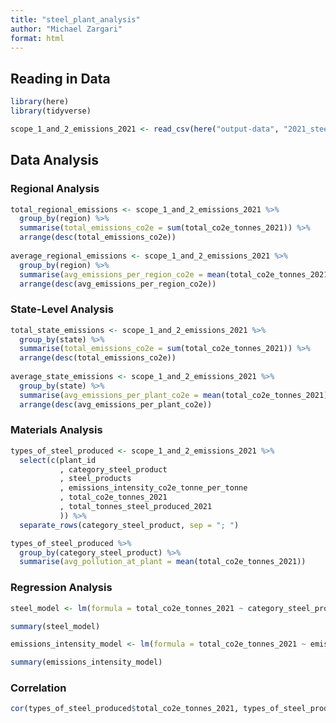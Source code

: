 ```yaml
---
title: "steel_plant_analysis"
author: "Michael Zargari"
format: html
---
```


## Reading in Data
```r
library(here)
library(tidyverse)

scope_1_and_2_emissions_2021 <- read_csv(here("output-data", "2021_steel_plant_emissions_and_productions.csv"))
```

## Data Analysis

### Regional Analysis

```r
total_regional_emissions <- scope_1_and_2_emissions_2021 %>% 
  group_by(region) %>% 
  summarise(total_emissions_co2e = sum(total_co2e_tonnes_2021)) %>% 
  arrange(desc(total_emissions_co2e))
  
average_regional_emissions <- scope_1_and_2_emissions_2021 %>% 
  group_by(region) %>% 
  summarise(avg_emissions_per_region_co2e = mean(total_co2e_tonnes_2021)) %>% 
  arrange(desc(avg_emissions_per_region_co2e))
```

### State-Level Analysis

```r
total_state_emissions <- scope_1_and_2_emissions_2021 %>% 
  group_by(state) %>% 
  summarise(total_emissions_co2e = sum(total_co2e_tonnes_2021)) %>% 
  arrange(desc(total_emissions_co2e))
  
average_state_emissions <- scope_1_and_2_emissions_2021 %>% 
  group_by(state) %>% 
  summarise(avg_emissions_per_plant_co2e = mean(total_co2e_tonnes_2021)) %>% 
  arrange(desc(avg_emissions_per_plant_co2e))
```

### Materials Analysis
```r
types_of_steel_produced <- scope_1_and_2_emissions_2021 %>% 
  select(c(plant_id
           , category_steel_product
           , steel_products
           , emissions_intensity_co2e_tonne_per_tonne
           , total_co2e_tonnes_2021
           , total_tonnes_steel_produced_2021
           )) %>% 
  separate_rows(category_steel_product, sep = "; ")

types_of_steel_produced %>% 
  group_by(category_steel_product) %>% 
  summarise(avg_pollution_at_plant = mean(total_co2e_tonnes_2021))
```

### Regression Analysis
```r
steel_model <- lm(formula = total_co2e_tonnes_2021 ~ category_steel_product + total_tonnes_steel_produced_2021 + total_tonnes_steel_produced_2021*category_steel_product, data = types_of_steel_produced)

summary(steel_model)
```

```r
emissions_intensity_model <- lm(formula = total_co2e_tonnes_2021 ~ emissions_intensity_co2e_tonne_per_tonne + total_tonnes_steel_produced_2021 + total_tonnes_steel_produced_2021*emissions_intensity_co2e_tonne_per_tonne, data = types_of_steel_produced)

summary(emissions_intensity_model)
```

### Correlation
```r
cor(types_of_steel_produced$total_co2e_tonnes_2021, types_of_steel_produced$emissions_intensity_co2e_tonne_per_tonne)
```

